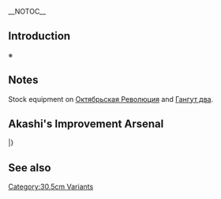 __NOTOC__
{{EquipmentInfo|232}}

==Introduction==
※<!--Mot provided on release, will be updated at a later date-->

==Notes==
Stock equipment on [[Gangut#First Upgrade|Октябрьская Революция]] and [[Gangut#Second Upgrade|Гангут два]].

==Akashi's Improvement Arsenal==
{{AkashiWorkshop}}
{{AkashiWorkshopLine
|Name={{PAGENAME}}
|ItemType=RedGunHeavy
|Fuel=20
|Ammo=300
|Steel=390
|Baux=0
|Mats0-5=7/8
|Mats6-9=9/10
|Mats10=-/-
|Screws0-5=4/4
|Screws6-9=5/6
|Screws10=-/-
|EquipConsume0-5=2x{{RedGunHeavy|35.6cm Twin Gun Mount}}
|EquipConsume6-9=1x{{RedGunHeavy|46cm Triple Gun Mount}}
|EquipConsume10=-
|Sun=✓
|Mon=✓
|Tue=✓
|Wed=✓
|Thu=✓
|Fri=✓
|Sat=✓
|2ndShip=[[Gangut]]
|Notes=Uses 2x [[35.6cm Twin Gun Mount]] for improvement up to ★+6 <br> Uses 1x [[46cm Triple Gun Mount]] for improvement past ★+6 
}}
|}

==See also==
{{Equipmentlist}}
[[Category:30.5cm Variants]]